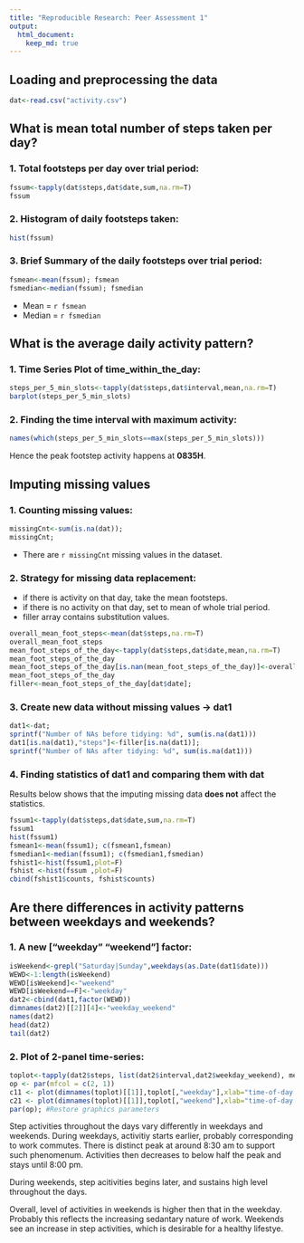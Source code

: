 ```yaml
---
title: "Reproducible Research: Peer Assessment 1"
output: 
  html_document:
    keep_md: true
---
```



## Loading and preprocessing the data

```r
dat<-read.csv("activity.csv")
```

## What is mean total number of steps taken per day?

### 1. Total footsteps per day over trial period:

```r
fssum<-tapply(dat$steps,dat$date,sum,na.rm=T)
fssum
```

### 2. Histogram of daily footsteps taken:

```r
hist(fssum)
```

### 3. Brief Summary of the daily footsteps over trial period:

```r
fsmean<-mean(fssum); fsmean
fsmedian<-median(fssum); fsmedian
```

- Mean   = `r fsmean`
- Median = `r fsmedian`

## What is the average daily activity pattern?

### 1. Time Series Plot of time_within_the_day:

```r
steps_per_5_min_slots<-tapply(dat$steps,dat$interval,mean,na.rm=T)
barplot(steps_per_5_min_slots)
```

### 2. Finding the time interval with maximum activity:

```r
names(which(steps_per_5_min_slots==max(steps_per_5_min_slots)))
```

Hence the peak footstep activity happens at **0835H**.

## Imputing missing values

### 1. Counting missing values:
```r
missingCnt<-sum(is.na(dat));
missingCnt;
```

- There are `r missingCnt` missing values in the dataset.

### 2. Strategy for missing data replacement:

- if there is activity on that day, take the mean footsteps.
- if there is no activity on that day, set to mean of whole trial period.
- filler array contains substitution values.

```r
overall_mean_foot_steps<-mean(dat$steps,na.rm=T)
overall_mean_foot_steps
mean_foot_steps_of_the_day<-tapply(dat$steps,dat$date,mean,na.rm=T)
mean_foot_steps_of_the_day
mean_foot_steps_of_the_day[is.nan(mean_foot_steps_of_the_day)]<-overall_mean_foot_steps
mean_foot_steps_of_the_day
filler<-mean_foot_steps_of_the_day[dat$date];
```

### 3. Create new data without missing values -> dat1

```r
dat1<-dat;
sprintf("Number of NAs before tidying: %d", sum(is.na(dat1)))
dat1[is.na(dat1),"steps"]<-filler[is.na(dat1)];
sprintf("Number of NAs after tidying: %d", sum(is.na(dat1)))
```

### 4. Finding statistics of dat1 and comparing them with dat

Results below shows that the imputing missing data **does not** affect the statistics.

```r
fssum1<-tapply(dat$steps,dat$date,sum,na.rm=T)
fssum1
hist(fssum1)
fsmean1<-mean(fssum1); c(fsmean1,fsmean)
fsmedian1<-median(fssum1); c(fsmedian1,fsmedian)
fshist1<-hist(fssum1,plot=F)
fshist <-hist(fssum ,plot=F)
cbind(fshist1$counts, fshist$counts)
```

## Are there differences in activity patterns between weekdays and weekends?

### 1. A new ["weekday" "weekend"] factor:

```r
isWeekend<-grepl("Saturday|Sunday",weekdays(as.Date(dat1$date)))
WEWD<-1:length(isWeekend)
WEWD[isWeekend]<-"weekend"
WEWD[isWeekend==F]<-"weekday"
dat2<-cbind(dat1,factor(WEWD))
dimnames(dat2)[[2]][4]<-"weekday_weekend"
names(dat2)
head(dat2)
tail(dat2)
```

### 2. Plot of 2-panel time-series:

```r
toplot<-tapply(dat2$steps, list(dat2$interval,dat2$weekday_weekend), mean, na.rm = T)
op <- par(mfcol = c(2, 1)) 
c11 <- plot(dimnames(toplot)[[1]],toplot[,"weekday"],xlab="time-of-day at 5-min intervals", ylab="Weekday Mean Steps",mfg=c(1, 1),type="l")
c21 <- plot(dimnames(toplot)[[1]],toplot[,"weekend"],xlab="time-of-day at 5-min intervals", ylab="Weekend Mean Steps",mfg=c(2, 1),type="l")
par(op); #Restore graphics parameters
```

Step activities throughout the days vary differently in weekdays and weekends.
During weekdays, activitiy starts earlier, probably corresponding to work commutes.
There is distinct peak at around 8:30 am to support such phenomenum.
Activities then decreases to below half the peak and stays until 8:00 pm.

During weekends, step acitivities begins later, and sustains high level throughout the days.

Overall, level of activities in weekends is higher then that in the weekday. Probably this reflects the increasing sedantary nature of work. Weekends see an increase in step activities, which is desirable for a healthy lifestye. 
